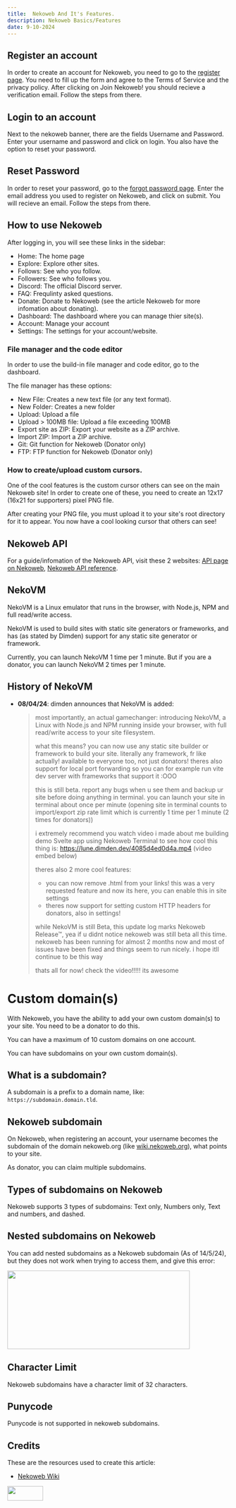 ```yaml
---
title:  Nekoweb And It's Features.
description: Nekoweb Basics/Features
date: 9-10-2024
---
```


## Register an account

In order to create an account for Nekoweb, you need to go to the
[register page](https://nekoweb.org/register). You need to
fill up the form and agree to the Terms of Service and the privacy
policy. After clicking on Join Nekoweb! you should recieve a
verification email. Follow the steps from there.

## Login to an account

Next to the nekoweb banner, there are the fields Username and
Password. Enter your username and password and click on login. You
also have the option to reset your password.

## Reset Password
In order to reset your password, go to the
[forgot password page](https://nekoweb.org/forgotpassword).
Enter the email address you used to register on Nekoweb, and click on
submit. You will recieve an email. Follow the steps from there.

## How to use Nekoweb

After logging in, you will see these links in the sidebar:
* Home: The home page
* Explore: Explore other sites.
* Follows: See who you follow.
* Followers: See who follows you.
* Discord: The official Discord server.
* FAQ: Frequlinty asked questions.
* Donate: Donate to Nekoweb (see the article Nekoweb for more
  infomation about donating).
* Dashboard: The dashboard where you can manage thier site(s). 
* Account: Manage your account
* Settings: The settings for your account/website.

### File manager and the code editor
In order to use the build-in file manager and code editor, go to the
dashboard.

The file manager has these options:
* New File: Creates a new text file (or any text format).
* New Folder: Creates a new folder
* Upload: Upload a file
* Upload > 100MB file: Upload a file exceeding 100MB
* Export site as ZIP: Export your website as a ZIP archive.
* Import ZIP: Import a ZIP archive.
* Git: Git function for Nekoweb (Donator only)
* FTP: FTP function for Nekoweb (Donator only)

### How to create/upload custom cursors.
One of the cool features is the custom cursor others can see on the
main Nekoweb site! In order to create one of these, you need to create
an 12x17 (16x21 for supporters) pixel PNG file.

After creating your PNG file, you must upload it to your site's root
directory for it to appear. You now have a cool looking cursor that
others can see!

## Nekoweb API
For a guide/infomation of the Nekoweb API, visit these 2 websites:
[API page on Nekoweb](https://nekoweb.org/api),
[Nekoweb API reference](https://nekoapi.nekoweb.org/).

## NekoVM
NekoVM is a Linux emulator that runs in the browser, with Node.js, NPM and full read/write access.

NekoVM is used to build sites with static site generators or frameworks, and has (as stated by Dimden) support for any static site generator or framework.

Currently, you can launch NekoVM 1 time per 1 minute. But if you are a donator, you can launch NekoVM 2 times per 1 minute.

## History of NekoVM
- **08/04/24**: dimden announces that NekoVM is added:

  > most importantly, an actual gamechanger: introducing NekoVM, a Linux with Node.js and NPM running inside your browser, with full read/write access to your site filesystem.
  > 
  > what this means? you can now use any static site builder or framework to build your site. literally any framework, fr like actually! available to everyone too, not just donators!
  > theres also support for local port forwarding so you can for example run vite dev server with frameworks that support it :OOO
  >
  > this is still beta. report any bugs when u see them and backup ur site before doing anything in terminal. you can launch your site in terminal about once per minute (opening site in terminal counts to import/export zip rate limit which is currently 1 time per 1 minute (2 times for donators))
  >
  > i extremely recommend you watch video i made about me building demo Svelte app using Nekoweb Terminal to see how cool this thing is: https://lune.dimden.dev/4085d4ed0d4a.mp4 (video embed below)
  >
  > theres also 2 more cool features:
  > 
  > * you can now remove .html from your links! this was a very requested feature and now its here, you can enable this in site settings
  > * theres now support for setting custom HTTP headers for donators, also in settings!
  >
  > while NekoVM is still Beta, this update log marks Nekoweb Release&#x2122;, yea if u didnt notice nekoweb was still beta all this time. nekoweb has been running for almost 2 months now and most of issues have been fixed and things seem to run nicely. i hope itll continue to be this way
  >
  > thats all for now! check the video!!!!! its awesome
# Custom domain(s)
With Nekoweb, you have the ability to add your own custom domain(s) to
your site. You need to be a donator to do this.

You can have a maximum of 10 custom domains on one account.

You can have subdomains on your own custom domain(s).

## What is a subdomain?
A subdomain is a prefix to a domain name, like:
`https://subdomain.domain.tld`.

## Nekoweb subdomain
On Nekoweb, when registering an account, your username becomes the
subdomain of the domain nekoweb.org (like [wiki.nekoweb.org](/)),
what points to your site.

As donator, you can claim multiple subdomains.

## Types of subdomains on Nekoweb
Nekoweb supports 3 types of subdomains: Text only, Numbers only, Text
and numbers, and dashed.

## Nested subdomains on Nekoweb
You can add nested subdomains as a Nekoweb subdomain (As of 14/5/24),
but they does not work when trying to access them, and give this
error:

<img
  src="/Screenshot 2024-09-10 3.47.36 PM.png"
  width="414"
  height="178"
/>

## Character Limit

Nekoweb subdomains have a character limit of 32 characters.

## Punycode

Punycode is not supported in nekoweb subdomains.

## Credits

These are the resources used to create this article:

* [Nekoweb Wiki](https://wiki.nekoweb.org)

<a href="https://wiki.nekoweb.org/">
<img src="https://wiki.nekoweb.org/button.png" width="81" height="33">
</a>

